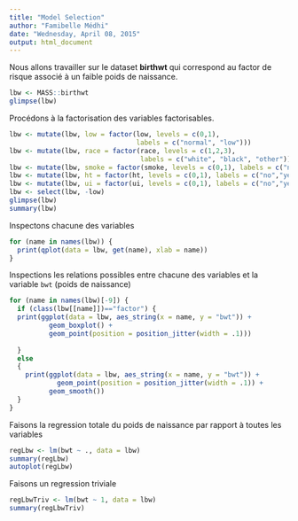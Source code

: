 ```yaml
---
title: "Model Selection"
author: "Famibelle Médhi"
date: "Wednesday, April 08, 2015"
output: html_document
---
```


Nous allons travailler sur le dataset **birthwt** qui correspond au factor de risque associé à un faible poids de naissance.

```r
lbw <- MASS::birthwt
glimpse(lbw)
```

Procédons à la factorisation des variables factorisables.
```r
lbw <- mutate(lbw, low = factor(low, levels = c(0,1), 
                                labels = c("normal", "low")))
lbw <- mutate(lbw, race = factor(race, levels = c(1,2,3), 
                                 labels = c("white", "black", "other")))
lbw <- mutate(lbw, smoke = factor(smoke, levels = c(0,1), labels = c("no","yes")))
lbw <- mutate(lbw, ht = factor(ht, levels = c(0,1), labels = c("no","yes")))
lbw <- mutate(lbw, ui = factor(ui, levels = c(0,1), labels = c("no","yes")))
lbw <- select(lbw, -low)
glimpse(lbw)
summary(lbw)
```

Inspectons chacune des variables 
```r
for (name in names(lbw)) {
  print(qplot(data = lbw, get(name), xlab = name))
}
```

Inspections les relations possibles entre chacune des variables et la variable `bwt` (poids de naissance)

```r
for (name in names(lbw)[-9]) {
  if (class(lbw[[name]])=="factor") {
  print(ggplot(data = lbw, aes_string(x = name, y = "bwt")) + 
          geom_boxplot() +
          geom_point(position = position_jitter(width = .1)))
            
  }
  else
  {
    print(ggplot(data = lbw, aes_string(x = name, y = "bwt")) + 
            geom_point(position = position_jitter(width = .1)) +
          geom_smooth())  
  }
}
```

Faisons la regression totale du poids de naissance par rapport à toutes les variables

```r
regLbw <- lm(bwt ~ ., data = lbw)
summary(regLbw)
autoplot(regLbw)
```

Faisons un regression triviale
```r
regLbwTriv <- lm(bwt ~ 1, data = lbw)
summary(regLbwTriv)
```

